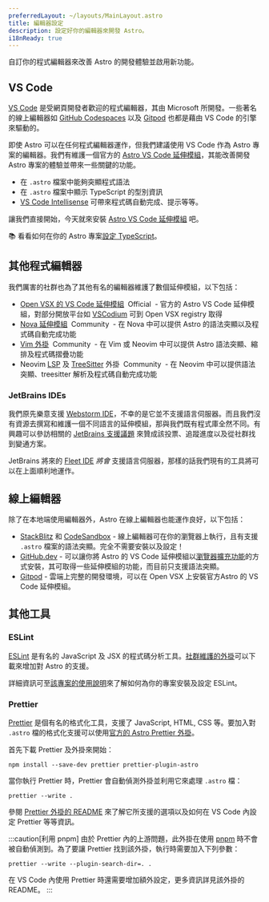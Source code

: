```yaml
---
preferredLayout: ~/layouts/MainLayout.astro
title: 編輯器設定
description: 設定好你的編輯器來開發 Astro。
i18nReady: true
---
```




自訂你的程式編輯器來改善 Astro 的開發體驗並啟用新功能。

## VS Code

[VS Code](https://code.visualstudio.com/) 是受網頁開發者歡迎的程式編輯器，其由 Microsoft 所開發。一些著名的線上編輯器如 [GitHub Codespaces](https://github.com/features/codespaces) 以及 [Gitpod](https://gitpod.io/) 也都是藉由 VS Code 的引擎來驅動的。

即使 Astro 可以在任何程式編輯器運作，但我們建議使用 VS Code 作為 Astro 專案的編輯器。我們有維護一個官方的 [Astro VS Code 延伸模組](https://marketplace.visualstudio.com/items?itemName=astro-build.astro-vscode)，其能改善開發 Astro 專案的體驗並帶來一些關鍵的功能。

- 在 `.astro` 檔案中能夠突顯程式語法
- 在 `.astro` 檔案中顯示 TypeScript 的型別資訊
- [VS Code Intellisense](https://code.visualstudio.com/docs/editor/intellisense) 可帶來程式碼自動完成、提示等等。

讓我們直接開始，今天就來安裝 [Astro VS Code 延伸模組](https://marketplace.visualstudio.com/items?itemName=astro-build.astro-vscode) 吧。

📚 看看如何在你的 Astro 專案[設定 TypeScript](/zh-tw/guides/typescript/)。

## 其他程式編輯器

我們厲害的社群也為了其他有名的編輯器維護了數個延伸模組，以下包括：

- [Open VSX 的 VS Code 延伸模組](https://open-vsx.org/extension/astro-build/astro-vscode) <span style="margin: 0.25em;"><Badge variant="accent">Official</Badge></span> - 官方的 Astro VS Code 延伸模組，對部分開放平台如 [VSCodium](https://vscodium.com/) 可到 Open VSX registry 取得
- [Nova 延伸模組](https://extensions.panic.com/extensions/sciencefidelity/sciencefidelity.astro/) <span style="margin: 0.25em;"><Badge variant="neutral">Community</Badge></span> - 在 Nova 中可以提供 Astro 的語法突顯以及程式碼自動完成功能
- [Vim 外掛](https://github.com/wuelnerdotexe/vim-astro) <span style="margin: 0.25em;"><Badge variant="neutral">Community</Badge></span> - 在 Vim 或 Neovim 中可以提供 Astro 語法突顯、縮排及程式碼摺疊功能
- Neovim [LSP](https://github.com/neovim/nvim-lspconfig/blob/master/doc/server_configurations.md#astro) 及 [TreeSitter](https://github.com/virchau13/tree-sitter-astro) 外掛 <span style="margin: 0.25em;"><Badge variant="neutral">Community</Badge></span> - 在 Neovim 中可以提供語法突顯、treesitter 解析及程式碼自動完成功能

### JetBrains IDEs

我們原先樂意支援 [Webstorm IDE](https://www.jetbrains.com/webstorm/)，不幸的是它並不支援語言伺服器。而且我們沒有資源去撰寫和維護一個不同語言的延伸模組，那與我們既有程式庫全然不同。有興趣可以參訪相關的 [JetBrains 支援議題](https://youtrack.jetbrains.com/issue/WEB-52015/Astro-Language-Support) 來贊成該投票、追蹤進度以及從社群找到變通方案。

JetBrains 將來的 [Fleet IDE](https://www.jetbrains.com/fleet/) _將會_ 支援語言伺服器，那樣的話我們現有的工具將可以在上面順利地運作。

## 線上編輯器

除了在本地端使用編輯器外，Astro 在線上編輯器也能運作良好，以下包括：

- [StackBlitz](https://stackblitz.com/) 和 [CodeSandbox](https://codesandbox.io/) - 線上編輯器可在你的瀏覽器上執行，且有支援 `.astro` 檔案的語法突顯。完全不需要安裝以及設定！
- [GitHub.dev](https://github.dev/) - 可以讓你將 Astro 的 VS Code 延伸模組以[瀏覽器擴充功能](https://code.visualstudio.com/api/extension-guides/web-extensions)的方式安裝，其可取得一些延伸模組的功能，而目前只支援語法突顯。
- [Gitpod](https://gitpod.io/) - 雲端上完整的開發環境，可以在 Open VSX 上安裝官方Astro 的 VS Code 延伸模組。

## 其他工具

### ESLint

[ESLint](https://eslint.org/) 是有名的 JavaScript 及 JSX 的程式碼分析工具。[社群維護的外掛](https://github.com/ota-meshi/eslint-plugin-astro)可以下載來增加對 Astro 的支援。

詳細資訊可至[該專案的使用說明](https://ota-meshi.github.io/eslint-plugin-astro/user-guide/)來了解如何為你的專案安裝及設定 ESLint。

### Prettier

[Prettier](https://prettier.io/) 是個有名的格式化工具，支援了 JavaScript, HTML, CSS 等。要加入對 `.astro` 檔的格式化支援可以使用[官方的 Astro Prettier 外掛](https://github.com/withastro/prettier-plugin-astro)。

首先下載 Prettier 及外掛來開始：

```shell
npm install --save-dev prettier prettier-plugin-astro
```

當你執行 Prettier 時，Prettier 會自動偵測外掛並利用它來處理 `.astro` 檔：

```shell
prettier --write .
```

參閱 [Prettier 外掛的 README](https://github.com/withastro/prettier-plugin-astro/blob/main/README.md) 來了解它所支援的選項以及如何在 VS Code 內設定 Prettier 等等資訊。

:::caution[利用 pnpm]
由於 Prettier 內的上游問題，此外掛在使用 [pnpm](https://pnpm.io/) 時不會被自動偵測到。為了要讓 Prettier 找到該外掛，執行時需要加入下列參數：

```shell
prettier --write --plugin-search-dir=. .
```
在 VS Code 內使用 Prettier 時還需要增加額外設定，更多資訊詳見該外掛的 README。
:::
